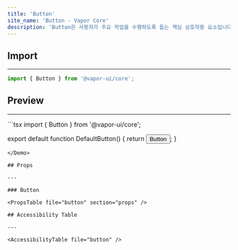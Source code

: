 ```yaml
---
title: 'Button'
site_name: 'Button - Vapor Core'
description: 'Button은 사용자가 주요 작업을 수행하도록 돕는 핵심 상호작용 요소입니다.'
---
```


## Import

---

```js
import { Button } from '@vapor-ui/core';
```

## Preview

---

<Demo name="default-button">
```tsx
import { Button } from '@vapor-ui/core';

export default function DefaultButton() {
    return <Button>Button</Button>;
}
```
</Demo>

## Props

---

### Button

<PropsTable file="button" section="props" />

## Accessibility Table

---

<AccessibilityTable file="button" />
